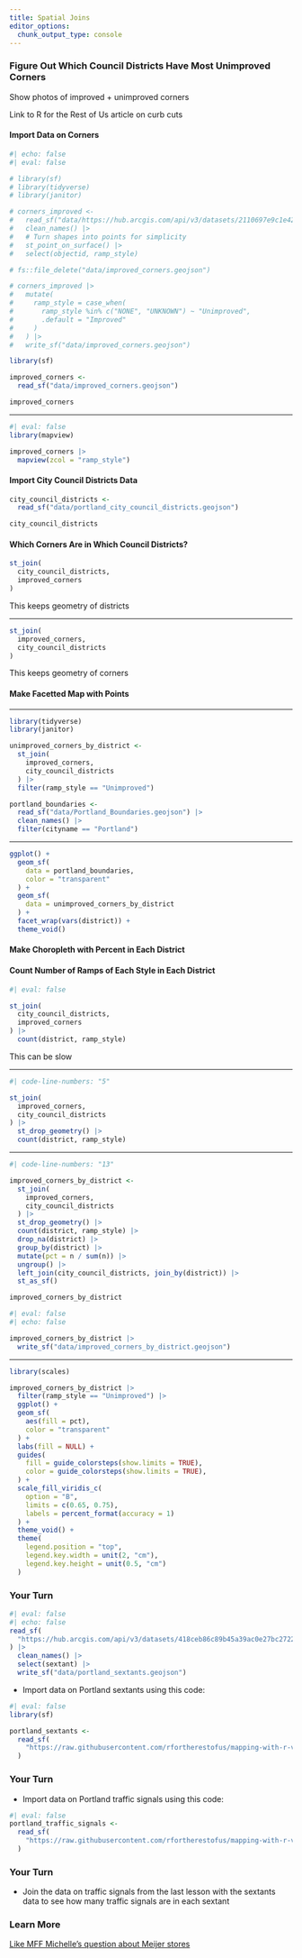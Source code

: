 ```yaml
---
title: Spatial Joins
editor_options: 
  chunk_output_type: console
---
```


### Figure Out Which Council Districts Have Most Unimproved Corners {.inverse}

::: {.notes}
Show photos of improved + unimproved corners

Link to R for the Rest of Us article on curb cuts
:::

#### Import Data on Corners 

```r
#| echo: false
#| eval: false

# library(sf)
# library(tidyverse)
# library(janitor)

# corners_improved <-
#   read_sf("data/https://hub.arcgis.com/api/v3/datasets/2110697e9c1e42f3a87f75c310da64f1_78/downloads/data?format=geojson&spatialRefId=4326&where=1%3D1") |>
#   clean_names() |>
#   # Turn shapes into points for simplicity
#   st_point_on_surface() |>
#   select(objectid, ramp_style)

# fs::file_delete("data/improved_corners.geojson")

# corners_improved |>
#   mutate(
#     ramp_style = case_when(
#       ramp_style %in% c("NONE", "UNKNOWN") ~ "Unimproved",
#       .default = "Improved"
#     )
#   ) |>
#   write_sf("data/improved_corners.geojson")
```

```r
library(sf)

improved_corners <-
  read_sf("data/improved_corners.geojson")

improved_corners
```

---

```r
#| eval: false
library(mapview)

improved_corners |>
  mapview(zcol = "ramp_style")
```

#### Import City Council Districts Data

```r
city_council_districts <-
  read_sf("data/portland_city_council_districts.geojson")

city_council_districts
```

#### Which Corners Are in Which Council Districts?

```r
st_join(
  city_council_districts,
  improved_corners
)
```

::: {.notes}
This keeps geometry of districts
:::

---

```r
st_join(
  improved_corners,
  city_council_districts
)
```

::: {.notes}
This keeps geometry of corners
:::

#### Make Facetted Map with Points {.inverse}

---

```r
library(tidyverse)
library(janitor)

unimproved_corners_by_district <-
  st_join(
    improved_corners,
    city_council_districts
  ) |>
  filter(ramp_style == "Unimproved")

portland_boundaries <-
  read_sf("data/Portland_Boundaries.geojson") |>
  clean_names() |>
  filter(cityname == "Portland")
```

---

```r
ggplot() +
  geom_sf(
    data = portland_boundaries,
    color = "transparent"
  ) +
  geom_sf(
    data = unimproved_corners_by_district
  ) +
  facet_wrap(vars(district)) +
  theme_void()
```

#### Make Choropleth with Percent in Each District {.inverse}

#### Count Number of Ramps of Each Style in Each District

```r
#| eval: false

st_join(
  city_council_districts,
  improved_corners
) |>
  count(district, ramp_style)
```

::: {.notes}
This can be slow
:::

---

```r
#| code-line-numbers: "5"

st_join(
  improved_corners,
  city_council_districts
) |>
  st_drop_geometry() |>
  count(district, ramp_style)
```

---

```r
#| code-line-numbers: "13"

improved_corners_by_district <-
  st_join(
    improved_corners,
    city_council_districts
  ) |>
  st_drop_geometry() |>
  count(district, ramp_style) |>
  drop_na(district) |>
  group_by(district) |>
  mutate(pct = n / sum(n)) |>
  ungroup() |>
  left_join(city_council_districts, join_by(district)) |>
  st_as_sf()

improved_corners_by_district
```

```r
#| eval: false
#| echo: false

improved_corners_by_district |>
  write_sf("data/improved_corners_by_district.geojson")
```

---

```r
library(scales)

improved_corners_by_district |>
  filter(ramp_style == "Unimproved") |>
  ggplot() +
  geom_sf(
    aes(fill = pct),
    color = "transparent"
  ) +
  labs(fill = NULL) +
  guides(
    fill = guide_colorsteps(show.limits = TRUE),
    color = guide_colorsteps(show.limits = TRUE),
  ) +
  scale_fill_viridis_c(
    option = "B",
    limits = c(0.65, 0.75),
    labels = percent_format(accuracy = 1)
  ) +
  theme_void() +
  theme(
    legend.position = "top",
    legend.key.width = unit(2, "cm"),
    legend.key.height = unit(0.5, "cm")
  )
```

### Your Turn {.your-turn}

```r
#| eval: false
#| echo: false
read_sf(
  "https://hub.arcgis.com/api/v3/datasets/418ceb86c89b45a39ac0e27bc2722393_233/downloads/data?format=geojson&spatialRefId=4326&where=1%3D1"
) |>
  clean_names() |>
  select(sextant) |>
  write_sf("data/portland_sextants.geojson")
```

- Import data on Portland sextants using this code:

```r
#| eval: false
library(sf)

portland_sextants <-
  read_sf(
    "https://raw.githubusercontent.com/rfortherestofus/mapping-with-r-v2/refs/heads/main/data/portland_sextants.geojson"
  )
```

### Your Turn {.your-turn}

- Import data on Portland traffic signals using this code:

```r
#| eval: false
portland_traffic_signals <-
  read_sf(
    "https://raw.githubusercontent.com/rfortherestofus/mapping-with-r-v2/refs/heads/main/data/portland_traffic_signals.geojson"
  )
```

### Your Turn {.your-turn}

- Join the data on traffic signals from the last lesson with the sextants data to see how many traffic signals are in each sextant

### Learn More

[Like MFF Michelle's question about Meijer stores](https://github.com/MichiganFitnessFoundation/mff-r-training/issues/74#issuecomment-2598274428)